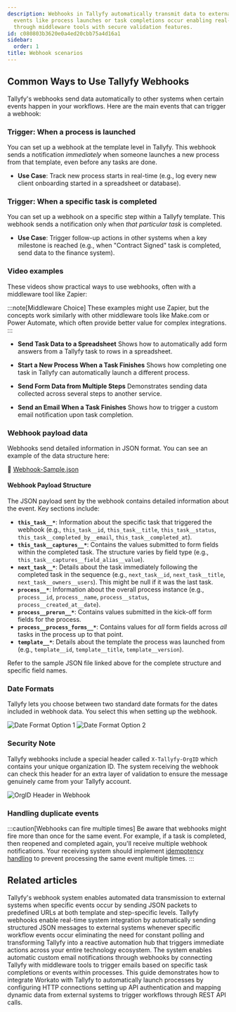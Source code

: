 ```yaml
---
description: Webhooks in Tallyfy automatically transmit data to external systems when
  events like process launches or task completions occur enabling real-time integrations
  through middleware tools with secure validation features.
id: c080803b3620e0a4ed20cbb75a4d16a1
sidebar:
  order: 1
title: Webhook scenarios
---
```


## Common Ways to Use Tallyfy Webhooks

Tallyfy's webhooks send data automatically to other systems when certain events happen in your workflows. Here are the main events that can trigger a webhook:

### Trigger: When a process is launched

You can set up a webhook at the template level in Tallyfy. This webhook sends a notification *immediately* when someone launches a new process from that template, even before any tasks are done.

*   **Use Case**: Track new process starts in real-time (e.g., log every new client onboarding started in a spreadsheet or database).

### Trigger: When a specific task is completed

You can set up a webhook on a specific step within a Tallyfy template. This webhook sends a notification only when *that particular task* is completed.

*   **Use Case**: Trigger follow-up actions in other systems when a key milestone is reached (e.g., when "Contract Signed" task is completed, send data to the finance system).

### Video examples

These videos show practical ways to use webhooks, often with a middleware tool like Zapier:

:::note[Middleware Choice]
These examples might use Zapier, but the concepts work similarly with other middleware tools like Make.com or Power Automate, which often provide better value for complex integrations.
:::

*   **Send Task Data to a Spreadsheet**
    Shows how to automatically add form answers from a Tallyfy task to rows in a spreadsheet.
    <lite-vimeo videoid="349793950"></lite-vimeo>

*   **Start a New Process When a Task Finishes**
    Shows how completing one task in Tallyfy can automatically launch a different process.
    <lite-vimeo videoid="289313624"></lite-vimeo>

*   **Send Form Data from Multiple Steps**
    Demonstrates sending data collected across several steps to another service.
    <lite-vimeo videoid="311699511"></lite-vimeo>

*   **Send an Email When a Task Finishes**
    Shows how to trigger a custom email notification upon task completion.
    <lite-vimeo videoid="344182415"></lite-vimeo>

### Webhook payload data

Webhooks send detailed information in JSON format. You can see an example of the data structure here:

📌 [Webhook-Sample.json](https://screenshots.tallyfy.com/Webhook-Sample.json)

#### Webhook Payload Structure

The JSON payload sent by the webhook contains detailed information about the event. Key sections include:

- **`this_task__*`**: Information about the specific task that triggered the webhook (e.g., `this_task__id`, `this_task__title`, `this_task__status`, `this_task__completed_by__email`, `this_task__completed_at`).
- **`this_task__captures__*`**: Contains the values submitted to form fields within the completed task. The structure varies by field type (e.g., `this_task__captures__field_alias__value`).
- **`next_task__*`**: Details about the task immediately following the completed task in the sequence (e.g., `next_task__id`, `next_task__title`, `next_task__owners__users`). This might be null if it was the last task.
- **`process__*`**: Information about the overall process instance (e.g., `process__id`, `process__name`, `process__status`, `process__created_at__date`).
- **`process__prerun__*`**: Contains values submitted in the kick-off form fields for the process.
- **`process__process_forms__*`**: Contains values for *all* form fields across *all* tasks in the process up to that point.
- **`template__*`**: Details about the template the process was launched from (e.g., `template__id`, `template__title`, `template__version`).

Refer to the sample JSON file linked above for the complete structure and specific field names.

### Date Formats

Tallyfy lets you choose between two standard date formats for the dates included in webhook data. You select this when setting up the webhook.

![Date Format Option 1](https://screenshots.tallyfy.com/file-2wtr39D8Zq.png)
![Date Format Option 2](https://screenshots.tallyfy.com/file-kiArgQohN2.png)

### Security Note

Tallyfy webhooks include a special header called `X-Tallyfy-OrgID` which contains your unique organization ID. The system receiving the webhook can check this header for an extra layer of validation to ensure the message genuinely came from your Tallyfy account.

![OrgID Header in Webhook](https://screenshots.tallyfy.com/file-g5qdMzYyEK.png)

### Handling duplicate events

:::caution[Webhooks can fire multiple times]
Be aware that webhooks might fire more than once for the same event. For example, if a task is completed, then reopened and completed again, you'll receive multiple webhook notifications. Your receiving system should implement [idempotency handling](/products/pro/integrations/handling-idempotency-in-webhooks-and-api/) to prevent processing the same event multiple times.
:::


## Related articles
<CardGrid>
<LinkTitleCard header="<b>Webhooks > Details about webhooks</b>" href="/products/pro/integrations/webhooks/how-to-set-up-webhooks-in-tallyfy/" > Tallyfy's webhook system enables automated data transmission to external systems when specific events occur by sending JSON packets to predefined URLs at both template and step-specific levels. </LinkTitleCard>
<LinkTitleCard header="<b>Integrations > Webhooks</b>" href="/products/pro/integrations/webhooks/" > Tallyfy webhooks enable real-time system integration by automatically sending structured JSON messages to external systems whenever specific workflow events occur eliminating the need for constant polling and transforming Tallyfy into a reactive automation hub that triggers immediate actions across your entire technology ecosystem. </LinkTitleCard>
<LinkTitleCard header="<b>Webhooks > Send emails using webhooks</b>" href="/products/pro/integrations/webhooks/how-can-i-send-emails-using-webhooks-in-tallyfy/" > The system enables automatic custom email notifications through webhooks by connecting Tallyfy with middleware tools to trigger emails based on specific task completions or events within processes. </LinkTitleCard>
<LinkTitleCard header="<b>Workato > Launch Tallyfy processes from Workato</b>" href="/products/pro/integrations/middleware/workato/how-to-launch-tallyfy-processes-from-workato/" > This guide demonstrates how to integrate Workato with Tallyfy to automatically launch processes by configuring HTTP connections setting up API authentication and mapping dynamic data from external systems to trigger workflows through REST API calls. </LinkTitleCard>
</CardGrid>